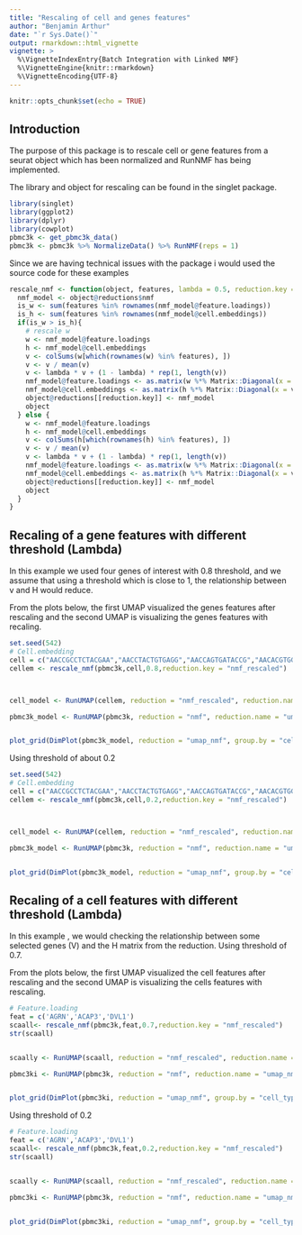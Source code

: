 ```yaml
---
title: "Rescaling of cell and genes features"
author: "Benjamin Arthur"
date: "`r Sys.Date()`"
output: rmarkdown::html_vignette
vignette: >
  %\VignetteIndexEntry{Batch Integration with Linked NMF}
  %\VignetteEngine{knitr::rmarkdown}
  %\VignetteEncoding{UTF-8}
---
```


```r
knitr::opts_chunk$set(echo = TRUE)
```


## Introduction

The purpose of this package is to rescale cell or gene features from a seurat object which has been normalized and RunNMF has being implemented.

The library and object for rescaling can be found in the singlet package.

```r
library(singlet)
library(ggplot2)
library(dplyr)
library(cowplot)
pbmc3k <- get_pbmc3k_data()
pbmc3k <- pbmc3k %>% NormalizeData() %>% RunNMF(reps = 1)
```

Since we are having technical issues with the package i would used the source code for these examples 

```r
rescale_nmf <- function(object, features, lambda = 0.5, reduction.key = "nmf_rescaled"){
  nmf_model <- object@reductions$nmf
  is_w <- sum(features %in% rownames(nmf_model@feature.loadings))
  is_h <- sum(features %in% rownames(nmf_model@cell.embeddings))
  if(is_w > is_h){
    # rescale w
    w <- nmf_model@feature.loadings
    h <- nmf_model@cell.embeddings
    v <- colSums(w[which(rownames(w) %in% features), ])
    v <- v / mean(v)
    v <- lambda * v + (1 - lambda) * rep(1, length(v))
    nmf_model@feature.loadings <- as.matrix(w %*% Matrix::Diagonal(x = v))
    nmf_model@cell.embeddings <- as.matrix(h %*% Matrix::Diagonal(x = v))
    object@reductions[[reduction.key]] <- nmf_model
    object
  } else {
    w <- nmf_model@feature.loadings
    h <- nmf_model@cell.embeddings
    v <- colSums(h[which(rownames(h) %in% features), ])
    v <- v / mean(v)
    v <- lambda * v + (1 - lambda) * rep(1, length(v))
    nmf_model@feature.loadings <- as.matrix(w %*% Matrix::Diagonal(x = v))
    nmf_model@cell.embeddings <- as.matrix(h %*% Matrix::Diagonal(x = v))
    object@reductions[[reduction.key]] <- nmf_model
    object
  }
}
```

## Recaling of a gene features with different threshold (Lambda)

In this example we used four genes of interest with 0.8 threshold, and we assume that using a threshold which is close to 1, the relationship between v and H would reduce.

From the plots below, the first UMAP visualized the genes features after rescaling and the second UMAP is visualizing the genes features with recaling.
```r
set.seed(542)
# Cell.embedding
cell = c("AACCGCCTCTACGAA","AACCTACTGTGAGG","AACCAGTGATACCG","AACACGTGGAAAGT")
cellem <- rescale_nmf(pbmc3k,cell,0.8,reduction.key = "nmf_rescaled")



cell_model <- RunUMAP(cellem, reduction = "nmf_rescaled", reduction.name = "umap_nmf_rescaled", dims = 1:ncol(cellem@reductions$nmf@feature.loadings))

pbmc3k_model <- RunUMAP(pbmc3k, reduction = "nmf", reduction.name = "umap_nmf", dims = 1:ncol(pbmc3k@reductions$nmf@feature.loadings))


plot_grid(DimPlot(pbmc3k_model, reduction = "umap_nmf", group.by = "cell_type"), DimPlot(cell_model, reduction = "umap_nmf_rescaled", group.by = "cell_type"), ncol = 2)

```

Using threshold of about 0.2

```r
set.seed(542)
# Cell.embedding
cell = c("AACCGCCTCTACGAA","AACCTACTGTGAGG","AACCAGTGATACCG","AACACGTGGAAAGT")
cellem <- rescale_nmf(pbmc3k,cell,0.2,reduction.key = "nmf_rescaled")



cell_model <- RunUMAP(cellem, reduction = "nmf_rescaled", reduction.name = "umap_nmf_rescaled", dims = 1:ncol(cellem@reductions$nmf@feature.loadings))

pbmc3k_model <- RunUMAP(pbmc3k, reduction = "nmf", reduction.name = "umap_nmf", dims = 1:ncol(pbmc3k@reductions$nmf@feature.loadings))


plot_grid(DimPlot(pbmc3k_model, reduction = "umap_nmf", group.by = "cell_type"), DimPlot(cell_model, reduction = "umap_nmf_rescaled", group.by = "cell_type"), ncol = 2)

```



## Recaling of a cell features with different threshold (Lambda)

In this example , we would checking the relationship between some selected genes (V) and
the H matrix from the reduction. Using threshold of 0.7.

From the plots below, the first UMAP visualized the cell features after rescaling and the second UMAP is visualizing the cells features with rescaling.
```r

# Feature.loading 
feat = c('AGRN','ACAP3','DVL1')
scaall<- rescale_nmf(pbmc3k,feat,0.7,reduction.key = "nmf_rescaled")
str(scaall)


scaally <- RunUMAP(scaall, reduction = "nmf_rescaled", reduction.name = "umap_nmf_rescaled", dims = 1:ncol(scaall@reductions$nmf@feature.loadings))

pbmc3ki <- RunUMAP(pbmc3k, reduction = "nmf", reduction.name = "umap_nmf", dims = 1:ncol(pbmc3k@reductions$nmf@feature.loadings))


plot_grid(DimPlot(pbmc3ki, reduction = "umap_nmf", group.by = "cell_type"), DimPlot(scaally, reduction = "umap_nmf_rescaled", group.by = "cell_type"), ncol = 2)

```

Using threshold of 0.2
```r
# Feature.loading 
feat = c('AGRN','ACAP3','DVL1')
scaall<- rescale_nmf(pbmc3k,feat,0.2,reduction.key = "nmf_rescaled")
str(scaall)


scaally <- RunUMAP(scaall, reduction = "nmf_rescaled", reduction.name = "umap_nmf_rescaled", dims = 1:ncol(scaall@reductions$nmf@feature.loadings))

pbmc3ki <- RunUMAP(pbmc3k, reduction = "nmf", reduction.name = "umap_nmf", dims = 1:ncol(pbmc3k@reductions$nmf@feature.loadings))


plot_grid(DimPlot(pbmc3ki, reduction = "umap_nmf", group.by = "cell_type"), DimPlot(scaally, reduction = "umap_nmf_rescaled", group.by = "cell_type"), ncol = 2)
```


